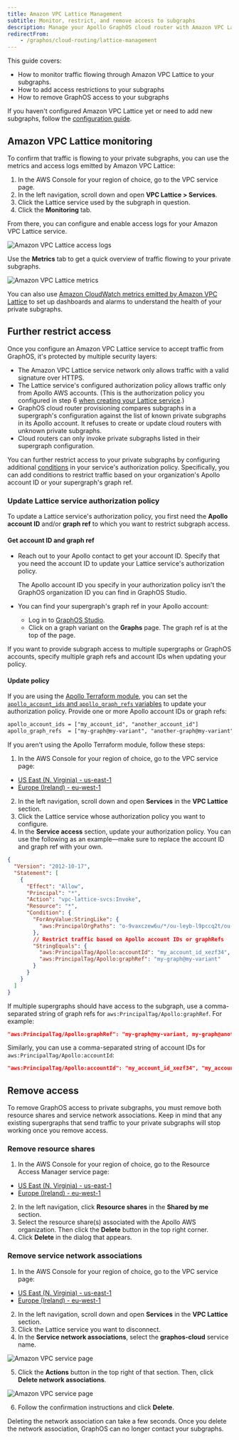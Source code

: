 ```yaml
---
title: Amazon VPC Lattice Management
subtitle: Monitor, restrict, and remove access to subgraphs
description: Manage your Apollo GraphOS cloud router with Amazon VPC Lattice to monitor, restrict, and remove access to subgraphs.
redirectFrom:
    - /graphos/cloud-routing/lattice-management
---
```


<CloudPlanPause />

This guide covers:

- How to monitor traffic flowing through Amazon VPC Lattice to your subgraphs.
- How to add access restrictions to your subgraphs
- How to remove GraphOS access to your subgraphs

<Tip>

If you haven't configured Amazon VPC Lattice yet or need to add new subgraphs, follow the [configuration guide](/graphos/routing/cloud/lattice-configuration).

</Tip>

## Amazon VPC Lattice monitoring

To confirm that traffic is flowing to your private subgraphs, you can use the metrics and access logs emitted by Amazon VPC Lattice:

1. In the AWS Console for your region of choice, go to the VPC service page.
2. In the left navigation, scroll down and open **VPC Lattice > Services**.
3. Click the Lattice service used by the subgraph in question.
4. Click the **Monitoring** tab.

From there, you can configure and enable access logs for your Amazon VPC Lattice service.

<img
  className="screenshot"
  alt="Amazon VPC Lattice access logs"
  src="../../images/cloud-dedicated/vpc-lattice-access-logs.png"
/>

Use the **Metrics** tab to get a quick overview of traffic flowing to your private subgraphs.

<img
  className="screenshot"
  alt="Amazon VPC Lattice metrics"
  src="../../images/cloud-dedicated/vpc-lattice-metrics.png"
/>

You can also use [Amazon CloudWatch metrics emitted by Amazon VPC Lattice](https://docs.aws.amazon.com/vpc-lattice/latest/ug/monitoring-cloudwatch.html) to set up dashboards and alarms to understand the health of your private subgraphs.

## Further restrict access

Once you configure an Amazon VPC Lattice service to accept traffic from GraphOS, it's protected by multiple security layers:

- The Amazon VPC Lattice service network only allows traffic with a valid signature over HTTPS.
- The Lattice service's configured authorization policy allows traffic only from Apollo AWS accounts. (This is the authorization policy you configured in step 6 [when creating your Lattice service](/graphos/routing/cloud/lattice-configuration#step-2-create-a-lattice-service).)
- GraphOS cloud router provisioning compares subgraphs in a supergraph's configuration against the list of known private subgraphs in its Apollo account. It refuses to create or update cloud routers with unknown private subgraphs.
- Cloud routers can only invoke private subgraphs listed in their supergraph configuration.

You can further restrict access to your private subgraphs by configuring additional [conditions](https://docs.aws.amazon.com/IAM/latest/UserGuide/reference_policies_elements_condition.html) in your service's authorization policy.
Specifically, you can add conditions to restrict traffic based on your organization's Apollo account ID or your supergraph's graph ref.

### Update Lattice service authorization policy

To update a Lattice service's authorization policy, you first need the **Apollo account ID** and/or **graph ref** to which you want to restrict subgraph access.

#### Get account ID and graph ref

- Reach out to your Apollo contact to get your account ID. Specify that you need the account ID to update your Lattice service's authorization policy.

  <Note>

  The Apollo account ID you specify in your authorization policy isn't the GraphOS organization ID you can find in GraphOS Studio.

  </Note>

- You can find your supergraph's graph ref in your Apollo account:
  - Log in to [GraphOS Studio](https://studio.apollographql.com?referrer=docs-content).
  - Click on a graph variant on the **Graphs** page. The graph ref is at the top of the page.

If you want to provide subgraph access to multiple supergraphs or GraphOS accounts, specify multiple graph refs and account IDs when updating your policy.

#### Update policy

If you are using the [Apollo Terraform module](https://github.com/apollographql/terraform-graphos-aws), you can set the [`apollo_account_ids` and `apollo_graph_refs` variables](https://github.com/apollographql/terraform-graphos-aws#usage) to update your authorization policy. Provide one or more Apollo account IDs or graph refs:

```txt showLineNumbers=false disableCopy=true
apollo_account_ids = ["my_account_id", "another_account_id"]
apollo_graph_refs  = ["my-graph@my-variant", "another-graph@my-variant"]
```

If you aren't using the Apollo Terraform module, follow these steps:

1. In the AWS Console for your region of choice, go to the VPC service page:

- [US East (N. Virginia) - us-east-1](https://us-east-1.console.aws.amazon.com/ram/home?region=us-east-1)
- [Europe (Ireland) - eu-west-1](https://eu-west-1.console.aws.amazon.com/ram/home?region=eu-west-1)

2. In the left navigation, scroll down and open **Services** in the **VPC Lattice** section.
3. Click the Lattice service whose authorization policy you want to configure.
4. In the **Service access** section, update your authorization policy. You can use the following as an example&mdash;make sure to replace the account ID and graph ref with your own.

```json {13-17} showLineNumbers=false
{
  "Version": "2012-10-17",
  "Statement": [
    {
      "Effect": "Allow",
      "Principal": "*",
      "Action": "vpc-lattice-svcs:Invoke",
      "Resource": "*",
      "Condition": {
        "ForAnyValue:StringLike": {
          "aws:PrincipalOrgPaths": "o-9vaxczew6u/*/ou-leyb-l9pccq2t/ou-leyb-fvqz35yo/*"
        },
        // Restrict traffic based on Apollo account IDs or graphRefs
        "StringEquals": {
          "aws:PrincipalTag/Apollo:accountId": "my_account_id_xezf34",
          "aws:PrincipalTag/Apollo:graphRef": "my-graph@my-variant"
        }
      }
    }
  ]
}
```

If multiple supergraphs should have access to the subgraph, use a comma-separated string of graph refs for `aws:PrincipalTag/Apollo:graphRef`. For example:

```json showLineNumbers=false disableCopy=true
"aws:PrincipalTag/Apollo:graphRef": "my-graph@my-variant, my-graph@another-variant, another-graph@another-variant"
```

Similarly, you can use a comma-separated string of account IDs for `aws:PrincipalTag/Apollo:accountId`:

```json showLineNumbers=false disableCopy=true
"aws:PrincipalTag/Apollo:accountId": "my_account_id_xezf34", "my_account_id_dehs56"
```

## Remove access

To remove GraphOS access to private subgraphs, you must remove both resource shares and service network associations.
Keep in mind that any existing supergraphs that send traffic to your private subgraphs will stop working once you remove access.

### Remove resource shares

1. In the AWS Console for your region of choice, go to the Resource Access Manager service page:

- [US East (N. Virginia) - us-east-1](https://us-east-1.console.aws.amazon.com/ram/home?region=us-east-1)
- [Europe (Ireland) - eu-west-1](https://eu-west-1.console.aws.amazon.com/ram/home?region=eu-west-1)

2. In the left navigation, click **Resource shares** in the **Shared by me** section.
3. Select the resource share(s) associated with the Apollo AWS organization. Then click the **Delete** button in the top right corner.
4. Click **Delete** in the dialog that appears.

### Remove service network associations

1. In the AWS Console for your region of choice, go to the VPC service page:

- [US East (N. Virginia) - us-east-1](https://us-east-1.console.aws.amazon.com/ram/home?region=us-east-1)
- [Europe (Ireland) - eu-west-1](https://eu-west-1.console.aws.amazon.com/ram/home?region=eu-west-1)

2. In the left navigation, scroll down and open **Services** in the **VPC Lattice** section.
3. Click the Lattice service you want to disconnect.
4. In the **Service network associations**, select the **graphos-cloud** service name.

<img
  className="screenshot"
  alt="Amazon VPC service page"
  src="../../images/cloud-dedicated/graphos-service.jpg"
/>

5. Click the **Actions** button in the top right of that section. Then, click **Delete network associations**.

<img
  className="screenshot"
  alt="Amazon VPC service page"
  src="../../images/cloud-dedicated/delete-network-associations.jpg"
/>

6. Follow the confirmation instructions and click **Delete**.

Deleting the network association can take a few seconds. Once you delete the network association, GraphOS can no longer contact your subgraphs.
